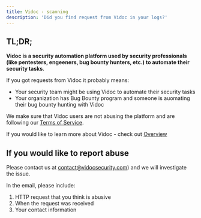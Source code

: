 ```yaml
---
title: Vidoc - scanning
description: 'Did you find request from Vidoc in your logs?'
---
```


## TL;DR;

**Vidoc is a security automation platform used by security professionals (like pentesters, engeeners, bug bounty hunters, etc.) to automate their security tasks**.

If you got requests from Vidoc it probably means:
- Your security team might be using Vidoc to automate their security tasks
- Your organization has Bug Bounty program and someone is auomating their bug bounty hunting with Vidoc

We make sure that Vidoc users are not abusing the platform and are following our [Terms of Service](https://app.vidocsecurity.com/pdfs/temrs-of-service.pdf).

If you would like to learn more about Vidoc - check out [Overview](https://docs.vidocsecurity.com/overview)

## If you would like to report abuse

Please contact us at [contact@vidocsecurity.com](mailto:contact@vidocsecurity.com)) and we will investigate the issue.

In the email, please include:
1. HTTP request that you think is abusive
2. When the request was received
3. Your contact information
